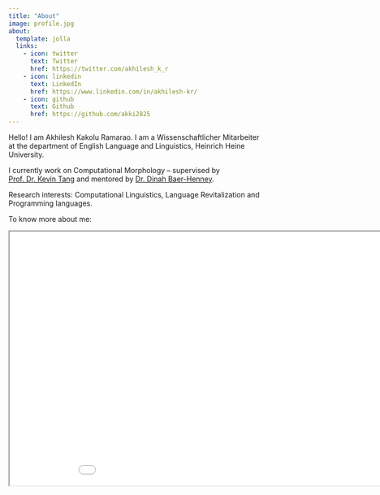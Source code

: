 ```yaml
---
title: "About"
image: profile.jpg
about:
  template: jolla
  links:
    - icon: twitter
      text: Twitter
      href: https://twitter.com/akhilesh_k_r
    - icon: linkedin
      text: LinkedIn
      href: https://www.linkedin.com/in/akhilesh-kr/
    - icon: github
      text: Github
      href: https://github.com/akki2825
---
```


Hello! I am Akhilesh Kakolu Ramarao. I am a Wissenschaftlicher Mitarbeiter at the department of English Language and Linguistics, Heinrich Heine University.

I currently work on Computational Morphology – supervised by [Prof. Dr. Kevin Tang](https://kevintang.org/) and mentored by [Dr. Dinah Baer-Henney](https://blogs.phil.hhu.de/dbh13/).

Research interests: Computational Linguistics, Language Revitalization and Programming languages.

To know more about me: 



<iframe src="resume.pdf" title="Curriculum Vitae" width="960" height="500"></iframe>
